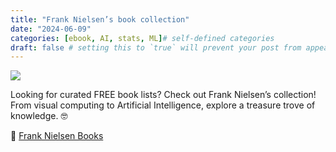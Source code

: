 ```yaml
---
title: "Frank Nielsen’s book collection"
date: "2024-06-09"
categories: [ebook, AI, stats, ML]# self-defined categories
draft: false # setting this to `true` will prevent your post from appearing on your listing page until you're ready!
---
```


![](1.jfif)

Looking for curated FREE book lists? Check out Frank Nielsen’s collection! From visual computing to Artificial Intelligence, explore a treasure trove of knowledge. 🤓


🔗 [Frank Nielsen Books](https://franknielsen.github.io/Books/CuratedBookLists.html)  

